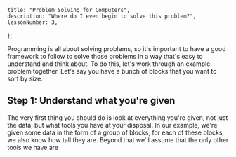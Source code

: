 
	title: "Problem Solving for Computers",
	description: "Where do I even begin to solve this problem?",
	lessonNumber: 3,
};

Programming is all about solving problems, so it's important to have a good framework to follow to solve those problems in a way that's easy to understand and think about. To do this, let's work through an example problem together. Let's say you have a bunch of blocks that you want to sort by size.

## Step 1: Understand what you're given

The very first thing you should do is look at everything you're given, not just the data, but what tools you have at your disposal. In our example, we're given some data in the form of a group of blocks, for each of these blocks, we also know how tall they are. Beyond that we'll assume that the only other tools we have are
